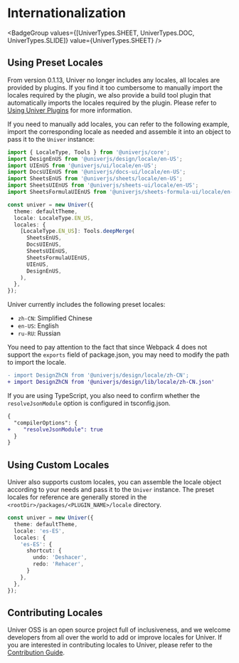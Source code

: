 
# Internationalization

<BadgeGroup values={[UniverTypes.SHEET, UniverTypes.DOC, UniverTypes.SLIDE]} value={UniverTypes.SHEET} />

## Using Preset Locales

From version 0.1.13, Univer no longer includes any locales, all locales are provided by plugins. If you find it too cumbersome to manually import the locales required by the plugin, we also provide a build tool plugin that automatically imports the locales required by the plugin. Please refer to [Using Univer Plugins](/guides/sheet/advanced/univer-plugins) for more information.

If you need to manually add locales, you can refer to the following example, import the corresponding locale as needed and assemble it into an object to pass it to the `Univer` instance:

```typescript
import { LocaleType, Tools } from '@univerjs/core';
import DesignEnUS from '@univerjs/design/locale/en-US';
import UIEnUS from '@univerjs/ui/locale/en-US';
import DocsUIEnUS from '@univerjs/docs-ui/locale/en-US';
import SheetsEnUS from '@univerjs/sheets/locale/en-US';
import SheetsUIEnUS from '@univerjs/sheets-ui/locale/en-US';
import SheetsFormulaUIEnUS from '@univerjs/sheets-formula-ui/locale/en-US';

const univer = new Univer({
  theme: defaultTheme,
  locale: LocaleType.EN_US,
  locales: {
    [LocaleType.EN_US]: Tools.deepMerge(
      SheetsEnUS,
      DocsUIEnUS,
      SheetsUIEnUS,
      SheetsFormulaUIEnUS,
      UIEnUS,
      DesignEnUS,
    ),
  },
});
```

Univer currently includes the following preset locales:

- `zh-CN`: Simplified Chinese
- `en-US`: English
- `ru-RU`: Russian

You need to pay attention to the fact that since Webpack 4 does not support the `exports` field of package.json, you may need to modify the path to import the locale.

```diff
- import DesignZhCN from '@univerjs/design/locale/zh-CN';
+ import DesignZhCN from '@univerjs/design/lib/locale/zh-CN.json'
```

If you are using TypeScript, you also need to confirm whether the `resolveJsonModule` option is configured in tsconfig.json.

```diff
{
  "compilerOptions": {
+    "resolveJsonModule": true
  }
}
```

## Using Custom Locales

Univer also supports custom locales, you can assemble the locale object according to your needs and pass it to the `Univer` instance. The preset locales for reference are generally stored in the `<rootDir>/packages/<PLUGIN_NAME>/locale` directory.

```typescript
const univer = new Univer({
  theme: defaultTheme,
  locale: 'es-ES',
  locales: {
    'es-ES': {
      shortcut: {
        undo: 'Deshacer',
        redo: 'Rehacer',
      }
    },
  },
});
```

## Contributing Locales

Univer OSS is an open source project full of inclusiveness, and we welcome developers from all over the world to add or improve locales for Univer. If you are interested in contributing locales to Univer, please refer to the [Contribution Guide](/guides/sheet/contributing).
